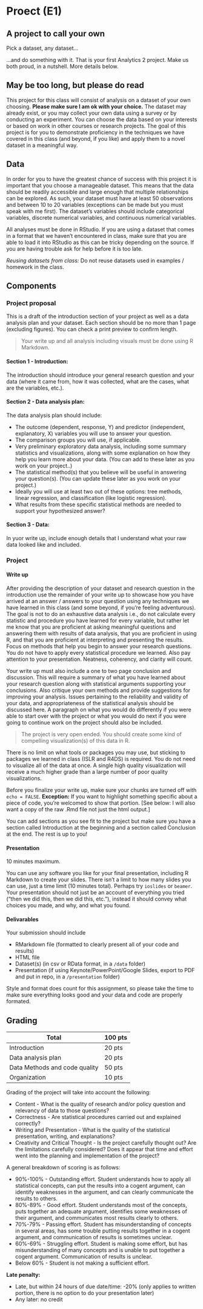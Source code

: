 # Proect (E1)

## A project to call your own

Pick a dataset, any dataset...

...and do something with it. That is your first Analytics 2 project.  Make us both proud, in a nutshell. More details below.


## May be too long, but please do read

This project for this class will consist of analysis on a dataset of your own 
choosing. **Please make sure I am ok with your choice.**  The dataset may already exist, 
or you may collect your own data using a 
survey or by conducting an experiment. You can choose the data based on your interests 
or based on work in other courses or research projects. The goal of this project is for 
you to demonstrate proficiency in the techniques we have covered in this class (and 
beyond, if you like) and apply them to a novel dataset in a meaningful way.

## Data

In order for you to have the greatest chance of success with this project it is important that 
you choose a manageable dataset. This means that the data should be readily accessible and large 
enough that multiple relationships can be explored. As such, your dataset must have at least 50 
observations and between 10 to 20 variables (exceptions can be made but you must speak with me 
first). The dataset’s variables should include categorical variables, discrete numerical 
variables, and continuous numerical variables.

All analyses must be done in RStudio. If you are using a dataset that comes in a format that 
we haven't encountered in class, make sure that you are able to load it into RStudio as this 
can be tricky depending on the source. If you are having trouble ask for help before it is too late.

*Reusing datasets from class:* Do not reuse datasets used in examples / homework in the
class.

## Components

### Project proposal

This is a draft of the introduction section of your project as well as a 
data analysis plan and your dataset. Each section should be no more than 1 
page (excluding figures). You can check a print preview to confirm length. 

> Your write up and all analysis including visuals must be done using R Markdown.

#### Section 1 - Introduction: 

The introduction should introduce your general research 
question and your data (where it came from, how it was collected, what 
are the cases, what are the variables, etc.).

#### Section 2 - Data analysis plan: 

The data analysis plan should include:

- The outcome (dependent, response, Y) and predictor (independent, explanatory, X) 
variables you will use to answer your question.
- The comparison groups you will use, if applicable.
- Very preliminary exploratory data analysis, including some summary statistics and 
visualizations, along with some explanation on how they help you learn more about your data.
(You can add to these later as you work on your project..)
- The statistical method(s) that you believe will be useful in answering your question(s). 
(You can update these later as you work on your project.)
- Ideally you will use at least two out of these options: tree methods, linear regression, 
and classification (like logistic regression).
-  What results from these specific statistical methods are needed to support your 
hypothesized answer?

#### Section 3 - Data: 

In yuor write up, include enough details that I understand what your raw data looked like 
and included.

### Project

#### Write up

After providing the description of your dataset and research question in the 
introduction use the remainder of your write up to showcase how you have arrived at 
an answer / answers to your question using any techniques we have learned in this
class (and some beyond, if you're feeling adventurous). The goal is not to do an exhaustive 
data analysis i.e., do not calculate every statistic and procedure you have 
learned for every variable, but rather let me know that you are proficient at 
asking meaningful questions and answering them with results of data analysis, that
you are proficient in using R, and that you are proficient at interpreting and 
presenting the results. Focus on methods that help you begin to answer your research 
questions. You do not have to apply every statistical procedure we learned.
Also pay attention to your presentation. Neatness, coherency, and clarity will count.

Your write up must also include a one to two page conclusion and discussion. 
This will require a summary of what you have learned about your research 
question along with statistical arguments supporting your conclusions. Also 
critique your own methods and provide suggestions for improving your analysis. 
Issues pertaining to the reliability and validity of your data, and 
appropriateness of the statistical analysis should be discussed here. A 
paragraph on what you would do differently if you were able to start over 
with the project or what you would do next if you were going to continue 
work on the project should also be included.

> The project is very open ended. You should create some kind of compelling 
visualization(s) of this data in R. 

There is no limit on what tools or packages you may use, but sticking to packages we learned in class (ISLR and R4DS)
is required. You do not need to visualize all of the data at once. A single high quality 
visualization will receive a much higher grade than a large number of poor quality 
visualizations.

Before you finalize your write up, make sure your chunks are turned off 
with `echo = FALSE`.   **Exception:** If you want to 
highlight something specific about a piece of code, you're welcomed to show 
that portion. [See below: I will also want a copy of the raw .Rmd file not just the html output.] 

You can add sections as you see fit to the project but make sure 
you have a section called Introduction at the beginning and a section called 
Conclusion at the end. The rest is up to you!

#### Presentation

10 minutes maximum.

You can use any software you like for your final presentation, including R Markdown
to create your slides. There isn't a limit to how many slides you can use, just a 
time limit (10 minutes total). Perhaps try `ioslides` or `beamer`.   Your presentation 
should not just be an account of everything you 
tried ("then we did this, then we did this, etc."), instead it should convey what 
choices you made, and why, and what you found.

#### Delivarables

Your submission should include

* RMarkdown file (formatted to clearly present all of your code and results) 
* HTML file
* Dataset(s) (in csv or RData format, in a `/data` folder)
* Presentation (if using Keynote/PowerPoint/Google Slides, export to PDF and put in repo, in a `/presentation` folder)

Style and format does count for this assignment, so please take the time to make 
sure everything looks good and your data and code are properly formated.


## Grading

Total                                                   | 100 pts
--------------------------------------------------------|--------
Introduction                                            | 20 pts
Data analysis plan                                      | 20 pts
Data Methods and code quality                           | 50 pts
Organization                                            | 10 pts



Grading of the project will take into account the following:

- Content - What is the quality of research and/or policy question and relevancy 
of data to those questions?
- Correctness - Are statistical procedures carried out and explained correctly?
- Writing and Presentation - What is the quality of the statistical presentation, 
writing, and explanations?
- Creativity and Critical Thought - Is the project carefully thought out? Are the 
limitations carefully considered? Does it appear that time and effort went into 
the planning and implementation of the project?

A general breakdown of scoring is as follows:

- 90%-100% - Outstanding effort. Student understands how to apply all statistical 
concepts, can put the results into a cogent argument, can identify weaknesses in 
the argument, and can clearly communicate the results to others.
- 80%-89% - Good effort. Student understands most of the concepts, puts together 
an adequate argument, identifies some weaknesses of their argument, and communicates 
most results clearly to others.
- 70%-79% - Passing effort. Student has misunderstanding of concepts in several 
areas, has some trouble putting results together in a cogent argument, and communication 
of results is sometimes unclear.
- 60%-69% - Struggling effort. Student is making some effort, but has misunderstanding 
of many concepts and is unable to put together a cogent argument. Communication 
of results is unclear.
- Below 60% - Student is not making a sufficient effort.

**Late penalty:**

- Late, but within 24 hours of due date/time: -20% (only applies to written portion, there is no option to do your presentation later)
- Any later: no credit 